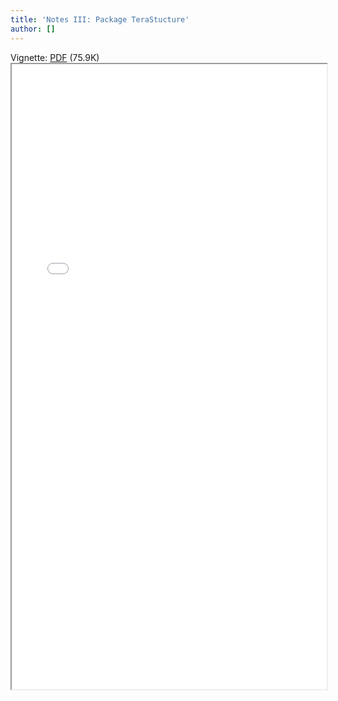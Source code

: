```yaml
---
title: 'Notes III: Package TeraStucture'
author: []
---
```

<!--- <iframe src="15_note_terastructure.pdf"/> -->
Vignette: [PDF](15_note_terastructure.pdf){target="_blank"} (75.9K)
<iframe src="15_note_terastructure.pdf" width="100%" height="1000"/>
